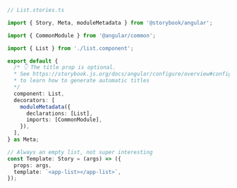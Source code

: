 ```ts
// List.stories.ts

import { Story, Meta, moduleMetadata } from '@storybook/angular';

import { CommonModule } from '@angular/common';

import { List } from './list.component';

export default {
  /* 👇 The title prop is optional.
  * See https://storybook.js.org/docs/angular/configure/overview#configure-story-loading
  * to learn how to generate automatic titles
  */
  component: List,
  decorators: [
    moduleMetadata({
      declarations: [List],
      imports: [CommonModule],
    }),
  ],
} as Meta;

// Always an empty list, not super interesting
const Template: Story = (args) => ({
  props: args,
  template: `<app-list></app-list>`,
});
```